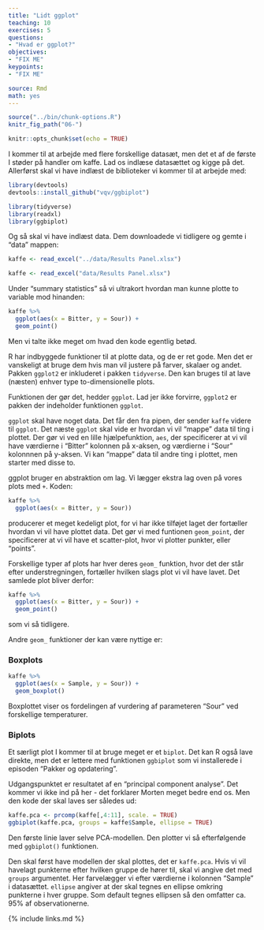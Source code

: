 ```yaml
---
title: "Lidt ggplot"
teaching: 10
exercises: 5
questions:
- "Hvad er ggplot?"
objectives:
- "FIX ME"
keypoints:
- "FIX ME"

source: Rmd
math: yes
---
```


```r
source("../bin/chunk-options.R")
knitr_fig_path("06-")
```

```r
knitr::opts_chunk$set(echo = TRUE)
```

I kommer til at arbejde med flere forskellige datasæt, men det et af de første
I støder på handler om kaffe. Lad os indlæse datasættet og kigge på det. Allerførst
skal vi have indlæst de biblioteker vi kommer til at arbejde med:

```r
library(devtools)
devtools::install_github("vqv/ggbiplot")
```

```r
library(tidyverse)
library(readxl)
library(ggbiplot)
```
Og så skal vi have indlæst data. Dem downloadede vi tidligere og gemte i "data"
mappen:
```r
kaffe <- read_excel("../data/Results Panel.xlsx")
```
```r
kaffe <- read_excel("data/Results Panel.xlsx")
```

Under "summary statistics" så vi ultrakort hvordan man kunne plotte to variable
mod hinanden:
```r
kaffe %>% 
  ggplot(aes(x = Bitter, y = Sour)) +
  geom_point()
```

Men vi talte ikke meget om hvad den kode egentlig betød.

R har indbyggede funktioner til at plotte data, og de er ret gode. Men det er 
vanskeligt at bruge dem hvis man vil justere på farver, skalaer og andet. 
Pakken `ggplot2` er inkluderet i pakken `tidyverse`. Den kan bruges til at lave 
(næsten) enhver type to-dimensionelle plots. 

Funktionen der gør det, hedder `ggplot`. Lad jer ikke forvirre, `ggplot2` er 
pakken der indeholder funktionen `ggplot`.

`ggplot` skal have noget data. Det får den fra pipen, der sender `kaffe` videre
til `ggplot`. Det næste `ggplot` skal vide er hvordan vi vil "mappe" data til 
ting i plottet. Der gør vi ved en lille hjælpefunktion, `aes`, der specificerer
at vi vil have værdierne i "Bitter" kolonnen på x-aksen, og værdierne i "Sour"
kolonnnen på y-aksen. Vi kan "mappe" data til andre ting i plottet, men starter
med disse to. 

ggplot bruger en abstraktion om lag. Vi lægger ekstra lag oven på vores plots 
med `+`. Koden:
```r
kaffe %>% 
  ggplot(aes(x = Bitter, y = Sour))
```

producerer et meget kedeligt plot, for vi har ikke tilføjet laget der fortæller 
hvordan vi vil have plottet data. Det gør vi med funtionen `geom_point`, der
specificerer at vi vil have et scatter-plot, hvor vi plotter punkter, eller "points".

Forskellige typer af plots har hver deres `geom_` funktion, hvor det der står efter
understregningen, fortæller hvilken slags plot vi vil have lavet. Det samlede 
plot bliver derfor:

```r
kaffe %>% 
  ggplot(aes(x = Bitter, y = Sour)) +
  geom_point()
```

som vi så tidligere.

Andre `geom_` funktioner der kan være nyttige er:

### Boxplots

```r
kaffe %>% 
  ggplot(aes(x = Sample, y = Sour)) +
  geom_boxplot()
```
Boxplottet viser os fordelingen af vurdering af parameteren "Sour" ved forskellige 
temperaturer. 

### Biplots 

Et særligt plot I kommer til at bruge meget er et `biplot`. Det kan R også lave
direkte, men det er lettere med funktionen `ggbiplot` som vi installerede i episoden "Pakker og opdatering".

Udgangspunktet er resultatet af en "principal component analyse". Det kommer vi ikke ind
på her - det forklarer Morten meget bedre end os. Men den kode der skal laves 
ser således ud:

```r
kaffe.pca <- prcomp(kaffe[,4:11], scale. = TRUE)
ggbiplot(kaffe.pca, groups = kaffe$Sample, ellipse = TRUE)

```

Den første linie laver selve PCA-modellen. Den plotter vi så efterfølgende med
`ggbiplot()` funktionen.

Den skal først have modellen der skal plottes, det er `kaffe.pca`. Hvis vi vil 
havelagt punkterne efter hvilken gruppe de hører til, skal vi angive det med `groups` 
argumentet. Her farvelægger vi efter værdierne i kolonnen "Sample" i datasættet.
`ellipse` angiver at der skal tegnes en ellipse omkring punkterne i hver gruppe.
Som default tegnes ellipsen så den omfatter ca. 95% af observationerne.



{% include links.md %}